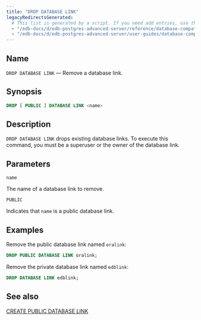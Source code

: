 ```yaml
---
title: "DROP DATABASE LINK"
legacyRedirectsGenerated:
  # This list is generated by a script. If you need add entries, use the `legacyRedirects` key.
  - "/edb-docs/d/edb-postgres-advanced-server/reference/database-compatibility-for-oracle-developers-reference-guide/9.6/Database_Compatibility_for_Oracle_Developers_Reference_Guide.1.059.html"
  - "/edb-docs/d/edb-postgres-advanced-server/user-guides/database-compatibility-for-oracle-developers-guide/9.5/Database_Compatibility_for_Oracle_Developers_Guide.1.087.html"
---
```


<div id="drop_public_database_link" class="registered_link"></div>

## Name

`DROP DATABASE LINK` &mdash; Remove a database link.

## Synopsis

```sql
DROP [ PUBLIC ] DATABASE LINK <name>
```

## Description

`DROP DATABASE LINK` drops existing database links. To execute this command, you must be a superuser or the owner of the database link.

## Parameters

`name`

 The name of a database link to remove.

`PUBLIC`

 Indicates that `name` is a public database link.

## Examples

Remove the public database link named `oralink`:

```sql
DROP PUBLIC DATABASE LINK oralink;
```

Remove the private database link named `edblink`:

```sql
DROP DATABASE LINK edblink;
```

## See also

[CREATE PUBLIC DATABASE LINK](21_create_public_database_link)
